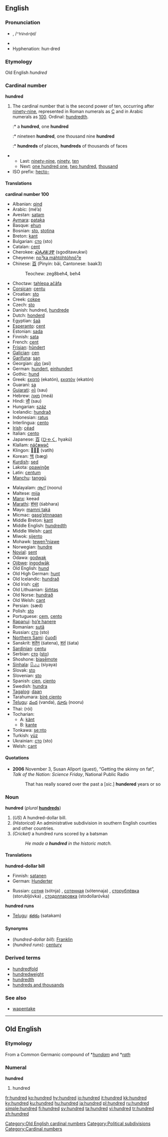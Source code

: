 ==English==

{{rank|round|kind|form|279|hundred|believe|white|means}}

===Pronunciation===
*{{IPAchar|hŭn'drəd, /ˈhʌndrəd/}}, /<tt>"hVndr@d</tt>/
* {{audio|en-us-hundred.ogg|Audio (US)}}
*Hyphenation: hun·dred

===Etymology===
Old English ''hundred''
===Cardinal number===
'''hundred'''

# The cardinal number that is the second power of ten, occurring after [[ninety-nine]], represented in Roman numerals as [[C]] and in Arabic numerals as [[100]].  Ordinal: [[hundredth]].
#:* a '''hundred''', one '''hundred'''
#:* nineteen '''hundred''', one thousand nine '''hundred'''
#:* '''hundreds''' of places, '''hundreds''' of thousands of faces

**Last: [[ninety-nine]], [[ninety]], [[ten]]
**Next: [[one hundred one]], [[two hundred]], [[thousand]]
*ISO prefix: [[hecto-]]

====Translations====
'''cardinal number 100'''
{{top}}
*Albanian: [[qind]]
*Arabic: {{ARchar|[[مئة]]}} (mé’a) {{f}}
*Avestan: [[satǝm]]
*[[Aymara]]: [[pataka]]
*Basque: [[ehun]]
*Bosnian: [[sto#Bosnian|sto]], [[stotina]] {{f}}
*Breton: [[kant]]
*Bulgarian: [[сто#Bulgarian|сто]] (sto)
*Catalan: [[cent#Catalan|cent]]
*Cherokee: [[ᏍᎪᏗᏔᏭᏈ]] (sgoditawukwi)
*Cheyenne: [[noˀka mȧhtóhtȯhnóˀe]]
*Chinese: [[百]] (Pinyin: bǎi, Cantonese: baak3)
*:Teochew: zeg8beh4, beh4
*Choctaw: [[tahlepa ačǎfa]]
*[[Corsican]]: [[centu]]
*Croatian: [[sto#Croatian|sto]]
*Creek: [[cokpe]]
*Czech: [[sto#Czech|sto]]
*Danish: hundred, [[hundrede]]
*Dutch: [[honderd]] {{f}}
*Egyptian: [[šaā]]
*[[Esperanto]]: [[cent#Esperanto|cent]]
*Estonian: [[sada]]
*Finnish: [[sata]]
*French: [[cent#French|cent]] {{m}}
*[[Frisian]]: [[hûndert]]
*[[Galician]]: [[cen]]
*[[Garífuna]]: [[san]]
*Georgian: [[ასი]] (asi)
*German: [[hundert]], [[einhundert]]
*Gothic: [[hund#Gothic|hund]]
*Greek: [[εκατό]] (ekatón), [[εκατόν]] (ekatón)
*Guaraní: [[sa]]
*[[Gujarati]]: [[સો]] (sau)
*Hebrew: [[מאה]] (meá)
*Hindi: [[सौ]] (sau)
*Hungarian: [[száz]]
*Icelandic: [[hundrað]] {{n}}
*Indonesian: [[ratus]]
*Interlingua: [[cento#Interlingua|cento]]
*[[Irish]]: [[céad]]
*Italian: [[cento#Italian|cento]] {{m}}
*Japanese: [[百]] ([[ひゃく]], hyakú)
*Klallam: [[náč̕əwəč]]
*Klingon: [[]] (vatlh)
*Korean: [[백]] (bæg)
*[[Kurdish]]: [[sed]]
*Lakota: [[opawiƞǧe]]
*Latin: [[centum]]
*[[Manchu]]: [[tanggū]]
{{mid}}
*Malayalam: [[നൂറ്]] (nooru)
*Maltese: [[mija]]
*[[Manx]]: keead
*[[Marathi]]: [[शंभर]] (śabhara)
*Mayo: [[mamni taká]]
*Micmac: [[gasgʼptnnaqan]]
*Middle Breton: [[kant]]
*Middle English: [[hundredth]]
*Middle Welsh: [[cant#Middle Welsh|cant]]
*Miwok: [[ṣijento]]
*Mohawk: [[tewenˀniawe]]
*Norwegian: [[hundre]]
*[[Novial]]: [[sent#Novial|sent]]
*Odawa: [[godwak]]
*[[Ojibwe]]: [[ingodwāk]]
*Old English: [[hund#Old English|hund]]
*Old High German: [[hunt#Old High German|hunt]]
*Old Icelandic: [[hundrað]] {{n}}
*Old Irish: [[cét]]
*Old Lithuanian: [[šim̃tas]]
*Old Norse: [[hundrað]] {{n}}
*Old Welsh: [[cant#Old Welsh|cant]]
*Persian: {{FAchar|[[صد|صَد]]}} (sæd)
*Polish: [[sto#Polish|sto]]
*Portuguese: [[cem]], [[cento#Portuguese|cento]]
*[[Rapanui]]: [[ho’e hanere]]
*Romanian: [[sută]] {{f}}
*Russian: [[сто#Russian|сто]] (sto)
*[[Northern Sami]]: [[čuođi]]
*Sanskrit: [[शतेन]] (śatena), [[शतं]] (śata)
*[[Sardinian]]: [[centu]]
*Serbian: [[сто#Serbian|сто]] ([[sto#Serbian|sto]])
*Shoshone: [[biasēmote]]
*[[Sinhala]]: [[සියය]] (siyaya)
*Slovak: [[sto#Slovak|sto]]
*Slovenian: [[sto]]
*Spanish: [[cien]], [[ciento]]
*Swedish: [[hundra]]
*[[Tagalog]]: [[daan]]
*Tarahumara: [[biré ciento]]
*[[Telugu]]: [[వంద]] (vanda), [[నూరు]] (nooru)
*Thai: {{THchar|[[ร้อย]]}} (rói)
*Tocharian:
**A: [[känt]]
**B: [[kante]]
*Tonkawa: [[seːnto]]
*Turkish: [[yüz]]
*Ukrainian: [[сто#Ukrainian|сто]] (sto)
*Welsh: [[cant#Welsh|cant]]
{{bottom}}

====Quotations====
*'''2006''' November 3, Susan Allport (guest), “Getting the skinny on fat”, ''Talk of the Nation: Science Friday'', National Public Radio
*:That has really soared over the past a [''sic.''] '''hundered''' years or so

===Noun===
'''hundred''' (''plural'' '''[[hundreds]]''')

#(''US'') A hundred-dollar bill.
#''(Historical)'' An administrative subdivision in southern English counties and other countries.
#''(Cricket)'' a hundred runs scored by a batsman
#:''He made a '''hundred''' in the historic match.''

====Translations====
'''hundred-dollar bill'''
{{top}}
*Finnish: [[satanen]]
*German: [[Hunderter]] {{m}}
{{mid}}
*Russian: [[сотня]] (sótnja) {{f}}, [[сотенная]] (sótennaja) {{f}}, [[сторублёвка]] (storubljóvka) {{f}}, [[стодолларовка]] (stodollaróvka) {{f}}
{{bottom}}

'''hundred runs'''
{{top}}
{{mid}}
*[[Telugu]]: [[శతకం]] (satakam)
{{bottom}}

====Synonyms====
*(''hundred-dollar bill''): [[Franklin]] {{slang}}
*(''hundred runs''): [[century]]

===Derived terms===
*[[hundredfold]]
*[[hundredweight]]
*[[hundredth]]
*[[hundreds and thousands]]

===See also===
*[[wapentake]]

----

==Old English==
===Etymology===
From a Common Germanic compound of *''[[hundam]]'' and *''[[rath]]''
===Numeral===
'''hundred'''

# hundred

[[Category:Old English cardinal numbers]]
[[Category:Political subdivisions]]
[[Category:Cardinal numbers]]

[[fr:hundred]]
[[ko:hundred]]
[[hy:hundred]]
[[io:hundred]]
[[it:hundred]]
[[kk:hundred]]
[[ky:hundred]]
[[ku:hundred]]
[[hu:hundred]]
[[ja:hundred]]
[[pl:hundred]]
[[ru:hundred]]
[[simple:hundred]]
[[fi:hundred]]
[[sv:hundred]]
[[ta:hundred]]
[[vi:hundred]]
[[tr:hundred]]
[[zh:hundred]]